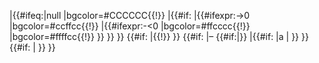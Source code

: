<!--
if r equals "null"                                            -->|{{#ifeq:{{{r}}}|null<!-- 
   then set background color                                  -->|bgcolor=#CCCCCC{{!}}{{Unicode| }}<!--
   else if gf is not empty (set background color)             -->|{{#if:{{{gf|}}}<!-- 
           if home team wins                                  -->|{{#ifexpr:{{{gf}}}-{{{ga}}}>0<!-- 
              then set background color                       -->|bgcolor=#ccffcc{{!}}<!--
              else if away team wins                          -->|{{#ifexpr:{{{gf}}}-{{{ga}}}<0<!-- 
                      then set background color               -->|bgcolor=#ffcccc{{!}}<!-- 
                      else (it's a draw) set background color -->|bgcolor=#ffffcc{{!}}<!--
                   endif                                      -->}}<!--
           endif                                              -->}}<!-- 
        endif                                                 -->}}<!-- 
        if ma in not null                                     -->{{#if:{{{ma|}}}<!-- 
           then "[[ma|"                                       -->|{{open wikilink}}{{{ma}}}{{!}}<!-- 
        endif                                                 -->}}<!--
        if gf is not null                                     -->{{#if:{{{gf|}}}<!-- 
           then gf-ga                                         -->|{{{gf}}}&ndash;{{{ga}}}<!--
           if nt is not null: display nt                      -->{{#if:{{{nt|}}}|<sup>{{{nt}}}</sup>}}<!-- 
           else if ma is not null                             -->|{{#if:{{{ma|}}}<!--
                   then "a"                                   -->|a<!--
                   else " "                                   -->|{{Unicode| }}<!--
                endif                                         -->}}<!--
        endif                                                 -->}}<!--
        if ma is not null                                     -->{{#if:{{{ma|}}}<!-- 
           then "]]"                                          -->|{{close wikilink}}<!--
        endif                                                 -->}}<!--
endif                                                         -->}}<!--

--><noinclude>
{{template doc}}
<!-- Add categories and interwikis to the /doc subpage, not here! -->
</noinclude>